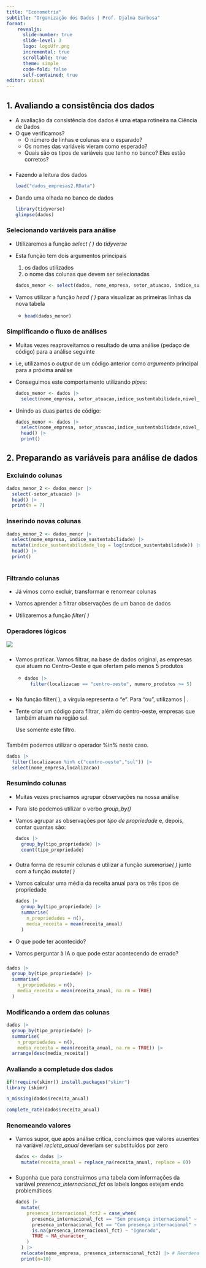 ```yaml
---
title: "Econometria"
subtitle: "Organização dos Dados | Prof. Djalma Barbosa"
format: 
    revealjs:
      slide-number: true
      slide-level: 3
      logo: logoUfr.png
      incremental: true
      scrollable: true
      theme: simple
      code-fold: false
      self-contained: true
editor: visual
---
```


## 1. Avaliando a consistência dos dados

-   A avaliação da consistência dos dados é uma etapa rotineira na Ciência de Dados
-   O que verificamos?
    -   O número de linhas e colunas era o esparado?
    -   Os nomes das variáveis vieram como esperado?
    -   Quais são os tipos de variáveis que tenho no banco? Eles estão corretos?

### 

-   Fazendo a leitura dos dados

    ```r
    load("dados_empresas2.RData")
    ```

-   Dando uma olhada no banco de dados

    ```r
    library(tidyverse)
    glimpse(dados)
    ```

### Selecionando variáveis para análise {.smaller}

-   Utilizaremos a função *select ( )* do *tidyverse*

-   Esta função tem dois argumentos principais

    1.  os dados utilizados
    2.  o nome das colunas que devem ser selecionadas

    ```r
    dados_menor <- select(dados, nome_empresa, setor_atuacao, indice_sustentabilidade)
    ```

-   Vamos utilizar a função *head ( )* para visualizar as primeiras linhas da nova tabela

    -   

        ```r
        head(dados_menor)
        ```

### Simplificando o fluxo de análises {.smaller}

-   Muitas vezes reaproveitamos o resultado de uma análise (pedaço de código) para a análise seguinte

-   i.e, utilizamos o *output* de um código anterior como *argumento* principal para a próxima análise

-   Conseguimos este comportamento utilizando *pipes*:

    ```r
    dados_menor <- dados |>
      select(nome_empresa, setor_atuacao,indice_sustentabilidade,nivel_satisfacao_cliente,presenca_internacional_fct)
    ```

-   Unindo as duas partes de código:

    ```r
    dados_menor <- dados |>
      select(nome_empresa, setor_atuacao,indice_sustentabilidade,nivel_satisfacao_cliente,presenca_internacional_fct) |>
      head() |>
      print()
    ```

## 2. Preparando as variáveis para análise de dados

### Excluindo colunas

```r
dados_menor_2 <- dados_menor |> 
  select(-setor_atuacao) |>
  head() |>
  print(n = 7)
```

### Inserindo novas colunas

```r
dados_menor_2 <- dados_menor |>
  select(nome_empresa, indice_sustentabilidade) |>
  mutate(indice_sustentabilidade_log = log(indice_sustentabilidade)) |>
  head() |>
  print()
  
```

### Filtrando colunas

-   Já vimos como excluir, transformar e renomear colunas

-   Vamos aprender a filtrar observações de um banco de dados

-   Utilizaremos a função *filter( )*

### Operadores lógicos

![](operadores_logicos.png)

###  {.smaller}

-   Vamos praticar. Vamos filtrar, na base de dados original, as empresas que atuam no Centro-Oeste e que ofertam pelo menos 5 produtos

    -   

        ```r

        dados |> 
          filter(localizacao == "centro-oeste", numero_produtos >= 5)
        ```

### 

-   Na função filter( ), a vírgula representa o "e". Para "ou", utilizamos \| .

-   Tente criar um código para filtrar, além do centro-oeste, empresas que também atuam na região sul.

    Use somente este filtro.

### 

Também podemos utilizar o operador %in% neste caso.

```r

dados |> 
  filter(localizacao %in% c("centro-oeste","sul")) |>
  select(nome_empresa,localizacao)
```

### Resumindo colunas {.smaller}

-   Muitas vezes precisamos agrupar observações na nossa análise

-   Para isto podemos utilizar o verbo *group_by()*

-   Vamos agrupar as observações por *tipo de propriedade* e, depois, contar quantas são:

    ```r

    dados |>
      group_by(tipo_propriedade) |>
      count(tipo_propriedade)
    ```

### 

-   Outra forma de resumir colunas é utilizar a função *summarise( )* junto com a função *mutate( )*

-   Vamos calcular uma média da receita anual para os três tipos de propriedade

    ```r

    dados |>
      group_by(tipo_propriedade) |>
      summarise(
        n_propriedades = n(),
        media_receita = mean(receita_anual)
      )
    ```

-   O que pode ter acontecido?

-   Vamos perguntar à IA o que pode estar acontecendo de errado?

### 

```r

dados |>
  group_by(tipo_propriedade) |>
  summarise(
    n_propriedades = n(),
    media_receita = mean(receita_anual, na.rm = TRUE)
  )
```

### Modificando a ordem das colunas

```r

dados |>
  group_by(tipo_propriedade) |>
  summarise(
    n_propriedades = n(),
    media_receita = mean(receita_anual, na.rm = TRUE)) |>
  arrange(desc(media_receita))
```

### Avaliando a completude dos dados

```r

if(!require(skimr)) install.packages("skimr") 
library (skimr) 

n_missing(dados$receita_anual)

complete_rate(dados$receita_anual)

```

### Renomeando valores

-   Vamos supor, que após análise crítica, concluímos que valores ausentes na variável *recieta_anual* deveriam ser substituídos por zero

    ```r

    dados <- dados |>
      mutate(receita_anual = replace_na(receita_anual, replace = 0))
    ```

###  {.smaller}

-   Suponha que para construirmos uma tabela com informações da variável *presenca_internacional_fct* os labels longos estejam endo problemáticos

    ```r
    dados |>
      mutate(
        presenca_internacional_fct2 = case_when(
          presenca_internacional_fct == "Sem presença internacional" ~ "Não",
          presenca_internacional_fct == "Com presença internacional" ~ "Sim",
          is.na(presenca_internacional_fct) ~ "Ignorado",
          TRUE ~ NA_character_
        )
      ) |>
      relocate(nome_empresa, presenca_internacional_fct2) |> # Reordena as variáveis
      print(n=10)
    ```

